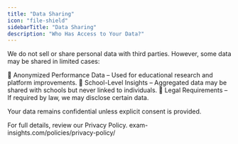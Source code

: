 ```yaml
---
title: "Data Sharing"
icon: "file-shield"
sidebarTitle: "Data Sharing"
description: "Who Has Access to Your Data?"
---
```


We do not sell or share personal data with third parties. However, some data may be shared in limited cases:

🔹 Anonymized Performance Data – Used for educational research and platform improvements.
🔹 School-Level Insights – Aggregated data may be shared with schools but never linked to individuals.
🔹 Legal Requirements – If required by law, we may disclose certain data.

Your data remains confidential unless explicit consent is provided.

For full details, review our Privacy Policy. exam-insights.com/policies/privacy-policy/